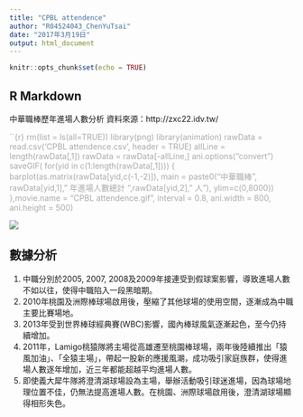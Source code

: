 ```yaml
---
title: "CPBL attendence"
author: "R04524043_ChenYuTsai"
date: "2017年3月19日"
output: html_document
---
```


```r
knitr::opts_chunk$set(echo = TRUE)
```


## R Markdown
中華職棒歷年進場人數分析
資料來源：http://zxc22.idv.tw/

<font color="AAAAAA">
``{r}
rm(list = ls(all=TRUE))
library(png)
library(animation)
rawData = read.csv('CPBL attendence.csv', header = TRUE)
allLine = length(rawData[,1])
rawData = rawData[-allLine,]
ani.options("convert")
saveGIF(
  for(yid in c(1:length(rawData[,1])))
  {
    barplot(as.matrix(rawData[yid,c(-1,-2)]), main = paste0("中華職棒 ", rawData[yid,1]," 年進場人數總計 ",rawData[yid,2]," 人"), ylim=c(0,8000))
  },movie.name = "CPBL attendence.gif",
  interval = 0.8, ani.width = 800, ani.height = 500)
</font>

<img src="https://andytsai8.github.io/Andytsai/CPBL%20Attendence/CPBL%20attendence.gif">

## 數據分析
1. 中職分別於2005, 2007, 2008及2009年接連受到假球案影響，導致進場人數不如以往，使得中職陷入一段黑暗期。
2. 2010年桃園及洲際棒球場啟用後，壓縮了其他球場的使用空間，逐漸成為中職主要比賽場地。
3. 2013年受到世界棒球經典賽(WBC)影響，國內棒球風氣逐漸起色，至今仍持續增加。
4. 2011年，Lamigo桃猿隊將主場從高雄遷至桃園棒球場，兩年後陸續推出「猿風加油」、「全猿主場」，帶起一股新的應援風潮，成功吸引家庭族群，使得進場人數逐年增加，近三年都能超越平均進場人數。
5. 即使義大犀牛隊將澄清湖球場設為主場，舉辦活動吸引球迷進場，因為球場地理位置不佳，仍無法提高進場人數。在桃園、洲際球場啟用後，澄清湖球場顯得相形失色。